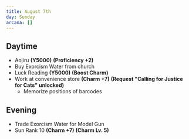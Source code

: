 ```yaml
---
title: August 7th
day: Sunday
arcana: []
---
```


## Daytime
- Aojiru **(Y5000)** **(Proficiency +2)**
- Buy Exorcism Water from church
- Luck Reading **(Y5000)** **(Boost Charm)**
- Work at convenience store **(Charm +7)** **(Request "Calling for Justice for Cats" unlocked)**
    - Memorize positions of barcodes

## Evening
- Trade Exorcism Water for Model Gun
- Sun Rank 10 **(Charm +7)** **(Charm Lv. 5)**